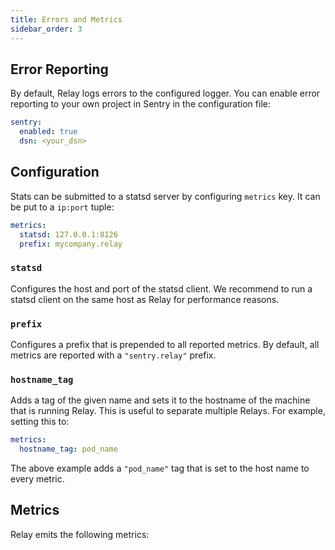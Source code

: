 ```yaml
---
title: Errors and Metrics
sidebar_order: 3
---
```


## Error Reporting

By default, Relay logs errors to the configured logger. You can enable error
reporting to your own project in Sentry in the configuration file:

```yaml
sentry:
  enabled: true
  dsn: <your_dsn>
```

## Configuration

Stats can be submitted to a statsd server by configuring `metrics` key. It can
be put to a `ip:port` tuple:

```yaml
metrics:
  statsd: 127.0.0.1:8126
  prefix: mycompany.relay
```

### `statsd`

Configures the host and port of the statsd client. We recommend to run a statsd
client on the same host as Relay for performance reasons.

### `prefix`

Configures a prefix that is prepended to all reported metrics. By default, all
metrics are reported with a `"sentry.relay"` prefix.

### `hostname_tag`

Adds a tag of the given name and sets it to the hostname of the machine that is running Relay. This is useful to separate multiple Relays. For example, setting this to:

```yaml
metrics:
  hostname_tag: pod_name
```

The above example adds a `"pod_name"` tag that is set to the host name to every
metric.

## Metrics

Relay emits the following metrics:

<RelayMetrics />
